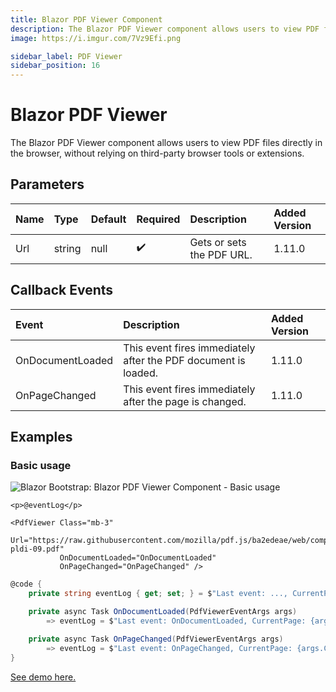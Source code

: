 ```yaml
---
title: Blazor PDF Viewer Component
description: The Blazor PDF Viewer component allows users to view PDF files directly in the browser, without relying on third-party browser tools or extensions.
image: https://i.imgur.com/7Vz9Efi.png

sidebar_label: PDF Viewer
sidebar_position: 16
---
```



# Blazor PDF Viewer

The Blazor PDF Viewer component allows users to view PDF files directly in the browser, without relying on third-party browser tools or extensions.

<CarbonAd />

## Parameters

| Name | Type | Default | Required | Description | Added Version |
|:--|:--|:--|:--|:--|:--|
| Url | string | null | ✔️ | Gets or sets the PDF URL. | 1.11.0 |

## Callback Events

| Event | Description | Added Version |
|:--|:--|:--|
| OnDocumentLoaded | This event fires immediately after the PDF document is loaded. | 1.11.0 |
| OnPageChanged | This event fires immediately after the page is changed. | 1.11.0 |

## Examples

### Basic usage

<img src="https://i.imgur.com/7Vz9Efi.png" alt="Blazor Bootstrap: Blazor PDF Viewer Component - Basic usage" />

```cshtml {3-6} showLineNumbers
<p>@eventLog</p>

<PdfViewer Class="mb-3"
           Url="https://raw.githubusercontent.com/mozilla/pdf.js/ba2edeae/web/compressed.tracemonkey-pldi-09.pdf"
           OnDocumentLoaded="OnDocumentLoaded"
           OnPageChanged="OnPageChanged" />
```

```cs {2,4-5,7-8} showLineNumbers
@code {
    private string eventLog { get; set; } = $"Last event: ..., CurrentPage: 0, TotalPages: 0";

    private async Task OnDocumentLoaded(PdfViewerEventArgs args)
        => eventLog = $"Last event: OnDocumentLoaded, CurrentPage: {args.CurrentPage}, TotalPages: {args.TotalPages}";

    private async Task OnPageChanged(PdfViewerEventArgs args)
        => eventLog = $"Last event: OnPageChanged, CurrentPage: {args.CurrentPage}, TotalPages: {args.TotalPages}";
}
```

[See demo here.](https://demos.blazorbootstrap.com/pagination#examples)
